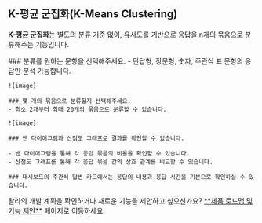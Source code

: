 
## K-평균 군집화(K-Means Clustering)

<Callout type='info' emoji="🔔">**K-평균 군집화**는 별도의 분류 기준 없이, 유사도를 기반으로 응답을 n개의 묶음으로 분류해주는 기능입니다.</Callout>

<Steps>
    ### 분류를 원하는 문항을 선택해주세요.
    - 단답형, 장문형, 숫자, 주관식 표 문항의 응답만 분석 가능합니다.

    ![image]

    ### 몇 개의 묶음으로 분류할지 선택해주세요.
    - 최소 2개부터 최대 20개의 묶음으로 분류할 수 있습니다.

    ![image]

    ### 밴 다이어그램과 산점도 그래프로 결과를 확인할 수 있습니다.

    - 밴 다이어그램을 통해 각 응답 묶음의 비율을 확인할 수 있습니다.
    - 산점도 그래프를 통해 각 응답 묶음 간의 상호 관계를 비교할 수 있습니다.

    ### 대시보드의 주관식 답변 카드에서는 응답의 내용과 응답 시간을 기본으로 확인하실 수 있습니다.
</Steps>

<Callout type='info' emoji="🔔">
    왈라의 개발 계획을 확인하거나 새로운 기능을 제안하고 싶으신가요? <a href='https://app.walla.my/signin?redirectUrl=/support/featureRequest'
                                            target="_blank" rel="noopener noreferrer"
                                            style={{textDecoration: 'underline'}}>**제품 로드맵 및 기능 제안**</a> 페이지로
    이동하세요!
</Callout>